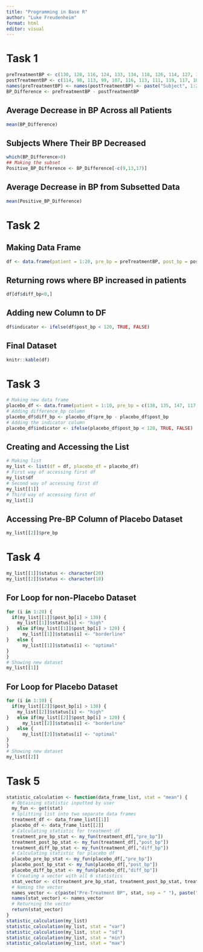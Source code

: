 ```yaml
---
title: "Programming in Base R"
author: "Luke Freudenheim"
format: html
editor: visual
---
```


# Task 1

``` r
preTreatmentBP <- c(130, 128, 116, 124, 133, 134, 118, 126, 114, 127, 141, 138, 128, 140, 137, 131, 120, 128, 139, 135)
postTreatmentBP <- c(114, 98, 113, 99, 107, 116, 113, 111, 119, 117, 101, 119, 130, 122, 106, 106, 124, 102, 117, 113)
names(preTreatmentBP) <- names(postTreatmentBP) <- paste("Subject", 1:20, sep = "_")
BP_Difference <- preTreatmentBP - postTreatmentBP
```

## Average Decrease in BP Across all Patients

``` r
mean(BP_Difference)
```

## Subjects Where Their BP Decreased

``` r
which(BP_Difference>0)
## Making the subset
Positive_BP_Difference <- BP_Difference[-c(9,13,17)]
```

## Average Decrease in BP from Subsetted Data

``` r
mean(Positive_BP_Difference)
```

# Task 2

## Making Data Frame

``` r
df <- data.frame(patient = 1:20, pre_bp = preTreatmentBP, post_bp = postTreatmentBP, diff_bp = BP_Difference)
```

## Returning rows where BP increased in patients

``` r
df[df$diff_bp<0,]
```

## Adding new Column to DF

``` r
df$indicator <- ifelse(df$post_bp < 120, TRUE, FALSE)
```

## Final Dataset

``` r
knitr::kable(df)
```

# Task 3

``` r
# Making new data frame
placebo_df <- data.frame(patient = 1:10, pre_bp = c(138, 135, 147, 117, 152, 134, 114, 121, 131, 130), post_bp = c(105, 136, 123, 130, 134, 143, 135, 139, 120, 124))
# Adding difference_bp column
placebo_df$diff_bp <- placebo_df$pre_bp - placebo_df$post_bp
# Adding the indicator column
placebo_df$indicator <- ifelse(placebo_df$post_bp < 120, TRUE, FALSE)
```

## Creating and Accessing the List

``` r
# Making list
my_list <- list(df = df, placebo_df = placebo_df)
# First way of accessing first df
my_list$df
# Second way of accessing first df
my_list[[1]]
# Third way of accessing first df
my_list[1]
```

## Accessing Pre-BP Column of Placebo Dataset

``` r
my_list[[2]]$pre_bp
```

# Task 4

``` r
my_list[[1]]$status <- character(20)
my_list[[2]]$status <- character(10)
```

## For Loop for non-Placebo Dataset

``` r
for (i in 1:20) {
  if(my_list[[1]]$post_bp[i] > 130) {
    my_list[[1]]$status[i] <- "high"
}   else if(my_list[[1]]$post_bp[i] > 120) {
      my_list[[1]]$status[i] <- "borderline"
}   else {
      my_list[[1]]$status[i] <- "optimal"
}
}
# Showing new dataset
my_list[[1]]
```

## For Loop for Placebo Dataset

``` r
for (i in 1:10) {
  if(my_list[[2]]$post_bp[i] > 130) {
    my_list[[2]]$status[i] <- "high"
}   else if(my_list[[2]]$post_bp[i] > 120) {
      my_list[[2]]$status[i] <- "borderline"
}   else {
      my_list[[2]]$status[i] <- "optimal"
}
}
# Showing new dataset
my_list[[2]]
```

# Task 5

``` r
statistic_calculation <- function(data_frame_list, stat = "mean") {
  # Obtaining statistic inputted by user
  my_fun <- get(stat)
  # Splitting list into two separate data frames
  treatment_df <- data_frame_list[[1]]
  placebo_df <- data_frame_list[[2]]
  # Calculating statistic for treatment df
  treatment_pre_bp_stat <- my_fun(treatment_df[,"pre_bp"])
  treatment_post_bp_stat <- my_fun(treatment_df[,"post_bp"])
  treatment_diff_bp_stat <- my_fun(treatment_df[,"diff_bp"])
  # Calculating statistic for placebo df
  placebo_pre_bp_stat <- my_fun(placebo_df[,"pre_bp"])
  placebo_post_bp_stat <- my_fun(placebo_df[,"post_bp"])
  placebo_diff_bp_stat <- my_fun(placebo_df[,"diff_bp"])
  # Creating a vector with all 6 statistics
  stat_vector <- c(treatment_pre_bp_stat, treatment_post_bp_stat, treatment_diff_bp_stat, placebo_pre_bp_stat, placebo_post_bp_stat, placebo_diff_bp_stat)
  # Naming the vector
  names_vector <- c(paste("Pre-Treatment BP", stat, sep = " "), paste("Post-Treatment BP", stat, sep = " "), paste("Difference (Pre-Post) Treatment BP", stat, sep = " "), paste("Pre-Placebo BP", stat, sep = " "), paste("Post-Placebo BP", stat, sep = " "), paste( "Difference (Pre-Post) Placebo BP", stat, sep = " "))
  names(stat_vector) <- names_vector
  # Returning the vector
  return(stat_vector)
}
statistic_calculation(my_list)
statistic_calculation(my_list, stat = "var")
statistic_calculation(my_list, stat = "sd")
statistic_calculation(my_list, stat = "min")
statistic_calculation(my_list, stat = "max")
```